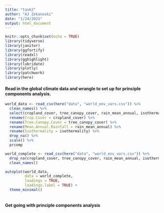 ```yaml
---
title: "task2"
author: "AJ Zekanoski"
date: "1/24/2021"
output: html_document
---
```


```r
knitr::opts_chunk$set(echo = TRUE)
library(tidyverse)
library(janitor)
library(ggfortify)
library(readxl)
library(gghighlight)
library(lubridate)
library(plotly)
library(patchwork)
library(here)
```


#### Read in the global climate data and wrangle to set up for principle components analysis. 
```r
world_data <- read_csv(here("data", "world_env_vars.csv")) %>% 
  clean_names() %>% 
  select(cropland_cover, tree_canopy_cover, rain_mean_annual, isothermality) %>% 
  rename(Crop.Cover = cropland_cover) %>% 
  rename(Tree.Canopy.Cover = tree_canopy_cover) %>% 
  rename(Mean.Annual.Rainfall = rain_mean_annual) %>% 
  rename(Isothermality = isothermality) %>% 
  drop_na() %>% 
  scale() %>% 
  prcomp

world_complete <- read_csv(here("data", "world_env_vars.csv")) %>% 
  drop_na(cropland_cover, tree_canopy_cover, rain_mean_annual, isothermality) %>% 
  clean_names()

autoplot(world_data,
         data = world_complete,
         loadings = TRUE,
         loadings.label = TRUE) +
  theme_minimal()
  
```

#### Get going with principle components analysis
```r

```


